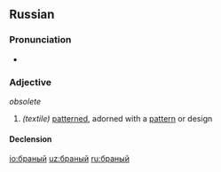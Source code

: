 ==Russian==

===Pronunciation===
* {{IPA|/ˈbranɨj/|lang=ru}}

===Adjective===
{{ru-adj|бра́ный}} ''obsolete''

# ''(textile)'' [[pattern]]ed, adorned with a [[pattern]] or design

====Declension====
{{ru-decl-adj|бра́ный}}

[[io:браный]]
[[uz:браный]]
[[ru:браный]]